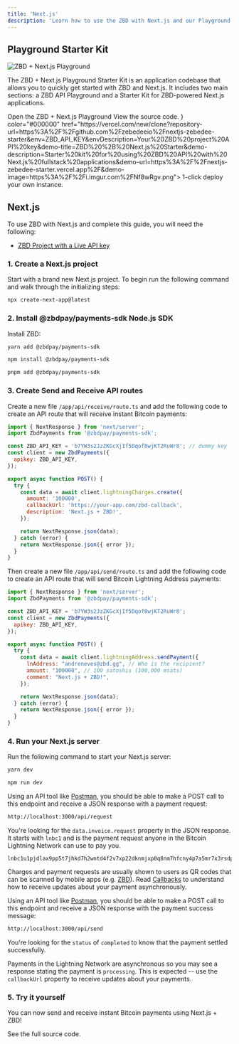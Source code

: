 ```yaml
---
title: 'Next.js'
description: 'Learn how to use the ZBD with Next.js and our Playground Starter Kit.'
---
```


## Playground Starter Kit

<Frame type="glass">
  <img src="/img/playground.png" alt="ZBD + Next.js Playground" />
</Frame>

The ZBD + Next.js Playground Starter Kit is an application codebase that allows you to quickly get started with ZBD and Next.js. It includes two main sections: a ZBD API Playground and a Starter Kit for ZBD-powered Next.js applications.

<CardGroup cols={3}>
  <Card title="Live Demo" icon="globe" color="#000000" href="https://nextjs.zbd.dev/">
    Open the ZBD + Next.js Playground 
  </Card>
  <Card title="GitHub Repository" icon="github" color="#000000" href="https://github.com/zebedeeio/zbd-next-starter-playground">
    View the source code.
  </Card>
  <Card title="Deploy to Vercel" icon={<svg width="30" height="25" viewBox="0 0 76 65" fill="none" xmlns="http://www.w3.org/2000/svg"><path d="M37.5274 0L75.0548 65H0L37.5274 0Z" fill="#000000"/></svg>} color="#000000" href="https://vercel.com/new/clone?repository-url=https%3A%2F%2Fgithub.com%2Fzebedeeio%2Fnextjs-zebedee-starter&env=ZBD_API_KEY&envDescription=Your%20ZBD%20project%20API%20key&demo-title=ZBD%20%2B%20Next.js%20Starter&demo-description=Starter%20kit%20for%20using%20ZBD%20API%20with%20Next.js%20fullstack%20applications&demo-url=https%3A%2F%2Fnextjs-zebedee-starter.vercel.app%2F&demo-image=https%3A%2F%2Fi.imgur.com%2FNf8wRgv.png">
    1-click deploy your own instance.
  </Card>
</CardGroup>


## Next.js

To use ZBD with Next.js and complete this guide, you will need the following:

- [ZBD Project with a Live API key](/get-started/api-keys)

### 1. Create a Next.js project

Start with a brand new Next.js project. To begin run the following command and walk through the initializing steps:

```bash
npx create-next-app@latest
```

### 2. Install @zbdpay/payments-sdk Node.js SDK

Install ZBD:

<CodeGroup>

```bash yarn
yarn add @zbdpay/payments-sdk
```

```bash npm
npm install @zbdpay/payments-sdk
```

```bash pnpm
pnpm add @zbdpay/payments-sdk
```

</CodeGroup>

### 3. Create Send and Receive API routes

Create a new file `/app/api/receive/route.ts` and add the following code to create an API route that will receive instant Bitcoin payments:

```js
import { NextResponse } from 'next/server';
import ZbdPayments from '@zbdpay/payments-sdk';

const ZBD_API_KEY = 'b7YW3s2JzZKGcXjIf5Dqof8wjKT2RuWr8'; // dummy key
const client = new ZbdPayments({
  apikey: ZBD_API_KEY,
});

export async function POST() {
  try {
    const data = await client.lightningCharges.create({
      amount: '100000',
      callbackUrl: 'https://your-app.com/zbd-callback',
      description: 'Next.js + ZBD!',
    });

    return NextResponse.json(data);
  } catch (error) {
    return NextResponse.json({ error });
  }
}
```

Then create a new file `/app/api/send/route.ts` and add the following code to create an API route that will send Bitcoin Lightning Address payments:

```js
import { NextResponse } from 'next/server';
import ZbdPayments from '@zbdpay/payments-sdk';

const ZBD_API_KEY = 'b7YW3s2JzZKGcXjIf5Dqof8wjKT2RuWr8';
const client = new ZbdPayments({
  apikey: ZBD_API_KEY,
});

export async function POST() {
  try {
    const data = await client.lightningAddress.sendPayment({
      lnAddress: "andreneves@zbd.gg", // Who is the recipient?
      amount: "100000", // 100 satoshis (100,000 msats)
      comment: "Next.js + ZBD!",
    });

    return NextResponse.json(data);
  } catch (error) {
    return NextResponse.json({ error });
  }
}
```

### 4. Run your Next.js server

Run the following command to start your Next.js server:

<CodeGroup>

```bash yarn
yarn dev
```

```bash npm
npm run dev
```

</CodeGroup>

Using an API tool like [Postman](https://postman.com), you should be able to make a POST call to this endpoint and receive a JSON response with a payment request:

```bash
http://localhost:3000/api/request
```

You're looking for the `data.invoice.request` property in the JSON response. It starts with `lnbc1` and is the payment request anyone in the Bitcoin Lightning Network can use to pay you.

```
lnbc1u1pjdlax9pp5t7jhkd7h2wntd4f2v7xp22dknmjxp0q8nm7hfcny4p7a5mr7x3rsdp9f4hkueteypshggrfde6x2unwv46zqumsv4jkgcqzzsxqzjcsp5dsayu6m6632p28rnkeeqsr7d54amrkv6wh46yrv42gdgca8xl8gs9qyyssqgj2zrkax733rzulfkzc5mqsr8fpwrva82stpa7e0frw32722trv37jlq8mvlqfp8y75lr6mz63zd7qnxar8hhsehuy22pvfq6wjxwqqqa60lx3
```

<Info>Charges and payment requests are usually shown to users as QR codes that can be scanned by mobile apps (e.g. [ZBD](https://zbd.one/download)). Read [Callbacks](/payments/api/callbacks) to understand how to receive updates about your payment asynchronously.</Info>

Using an API tool like [Postman](https://postman.com), you should be able to make a POST call to this endpoint and receive a JSON response with the payment success message:

```bash
http://localhost:3000/api/send
```

You're looking for the `status` of `completed` to know that the payment settled successfully. 

<Info>Payments in the Lightning Network are asynchronous so you may see a response stating the payment is `processing`. This is expected -- use the `callbackUrl` property to receive updates about your payments.</Info>

### 5. Try it yourself

You can now send and receive instant Bitcoin payments using Next.js + ZBD!

<CardGroup cols={1}>
  <Card title="Next.js Example" icon="github" color="#000000" href="https://github.com/zebedeeio/zbd-vercel-edge-functions-example">
    See the full source code.
  </Card>
</CardGroup>